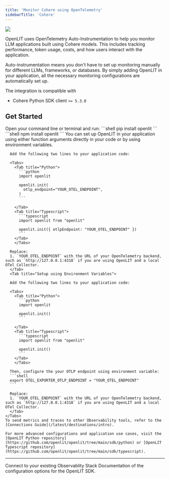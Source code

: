 ```yaml
---
title: 'Monitor Cohere using OpenTelemetry'
sidebarTitle: 'Cohere'
---
```


<Frame>
  <img src="/images/docs-cohere-banner.gif" />
</Frame>

OpenLIT uses OpenTelemetry Auto-Instrumentation to help you monitor LLM applications built using Cohere models. This includes tracking performance, token usage, costs, and how users interact with the application.

Auto-instrumentation means you don't have to set up monitoring manually for different LLMs, frameworks, or databases. By simply adding OpenLIT in your application, all the necessary monitoring configurations are automatically set up.

The integration is compatible with  
- Cohere Python SDK client `>= 5.3.0` 

## Get Started 

<Steps>
    <Step title="Install OpenLIT">
      Open your command line or terminal and run:
      <Tabs>
        <Tab title="Python">
           ```shell
           pip install openlit
           ```
        </Tab>
        <Tab title="Typescript">
           ```shell
           npm install openlit
           ```
        </Tab>
        </Tabs>
    </Step>
    <Step title="Initialize OpenLIT in your Application">
    You can set up OpenLIT in your application using either function arguments directly in your code or by using environment variables.
    <Tabs>
      <Tab title="Setup using function arguments">

      Add the following two lines to your application code:

      <Tabs>
        <Tab title="Python">
          ```python
          import openlit
    
          openlit.init(
            otlp_endpoint="YOUR_OTEL_ENDPOINT", 
          )
          ```

        </Tab>
        <Tab title="Typescript">
          ```typescript
          import openlit from "openlit"
    
          openlit.init({ otlpEndpoint: "YOUR_OTEL_ENDPOINT" })
          ```
        </Tab>
        </Tabs>

      Replace:
      1. `YOUR_OTEL_ENDPOINT` with the URL of your OpenTelemetry backend, such as `http://127.0.0.1:4318` if you are using OpenLIT and a local OTel Collector.
      </Tab>
      <Tab title="Setup using Environment Variables">
      
      Add the following two lines to your application code:

      <Tabs>
        <Tab title="Python">
          ```python
          import openlit
    
          openlit.init()
          ```

        </Tab>
        <Tab title="Typescript">
          ```typescript
          import openlit from "openlit"
    
          openlit.init()
          ```
        </Tab>
        </Tabs>

      Then, configure the your OTLP endpoint using environment variable:
      ```shell
      export OTEL_EXPORTER_OTLP_ENDPOINT = "YOUR_OTEL_ENDPOINT"
      ```

      Replace:
      1. `YOUR_OTEL_ENDPOINT` with the URL of your OpenTelemetry backend, such as `http://127.0.0.1:4318` if you are using OpenLIT and a local OTel Collector. 
      </Tab>
    </Tabs>
    To send metrics and traces to other Observability tools, refer to the [Connections Guide](/latest/destinations/intro).

    For more advanced configurations and application use cases, visit the [OpenLIT Python repository](https://github.com/openlit/openlit/tree/main/sdk/python) or [OpenLIT Typescript repository](https://github.com/openlit/openlit/tree/main/sdk/typescript).
  </Step>
</Steps>

---

<CardGroup cols={2}>
<Card title="Connections" href="/latest/destinations/intro" icon='link'>
Connect to your existing Observablity Stack
</Card>
<Card title="SDK configuration" href="/latest/sdk-configuration" icon='file-code'>
Documentation of the configuration options for the OpenLIT SDK.
</Card>
</CardGroup>
